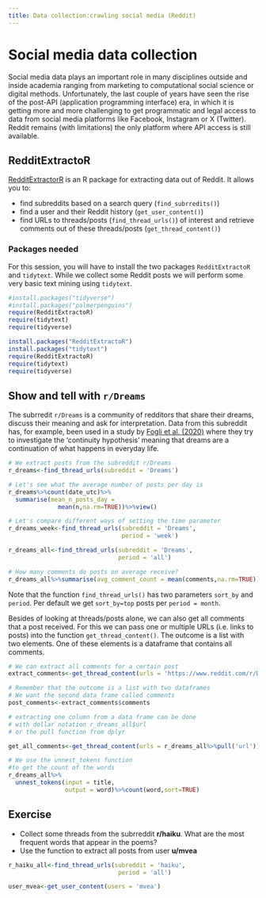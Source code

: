 ```yaml
---
title: Data collection:crawling social media (Reddit)
---
```

# Social media data collection
Social media data plays an important role in many disciplines outside and inside academia ranging from marketing to computational social science or digital methods. Unfortunately, the last couple of years have seen the rise of the post-API (application programming interface) era, in which it is getting more and more challenging to get programmatic and legal access to data from social media platforms like Facebook, Instagram or X (Twitter). Reddit remains (with limitations) the only platform where API access is still available. 

## RedditExtractoR
[RedditExtractorR](https://github.com/ivan-rivera/RedditExtractor) is an R package for extracting data out of Reddit. It allows you to:

* find subreddits based on a search query (`find_subrredits()`)
* find a user and their Reddit history (`get_user_content()`)
* find URLs to threads/posts (`find_thread_urls()`) of interest and retrieve comments out of these threads/posts (`get_thread_content()`)


### Packages needed
For this session, you will have to install the two packages `RedditExtractoR` and `tidytext`. While we collect some Reddit posts we will perform some very basic text mining using `tidytext`. 

```r
#install.packages("tidyverse")
#install.packages("palmerpenguins")
require(RedditExtractoR)
require(tidytext)
require(tidyverse)
```

```r
install.packages("RedditExtractoR")
install.packages("tidytext")
require(RedditExtractoR)
require(tidytext)
require(tidyverse)
```

## Show and tell with `r/Dreams`
The subrredit `r/Dreams` is a community of redditors that share their dreams, discuss their meaning and ask for interpretation. Data from this subreddit has, for example, been used in a study by [Fogli et al. (2020)](https://doi.org/10.1098/rsos.192080) where they try to investigate the 'continuity hypothesis' meaning that dreams are a continuation of what happens in everyday life. 

```r
# We extract posts from the subreddit r/Dreams
r_dreams<-find_thread_urls(subreddit = 'Dreams')

# Let's see what the average number of posts per day is
r_dreams%>%count(date_utc)%>%
  summarise(mean_n_posts_day = 
              mean(n,na.rm=TRUE))%>%view()

# Let's compare different ways of setting the time parameter
r_dreams_week<-find_thread_urls(subreddit = 'Dreams',
                                period = 'week')

r_dreams_all<-find_thread_urls(subreddit = 'Dreams',
                               period = 'all')

# How many comments do posts on average receive?
r_dreams_all%>%summarise(avg_comment_count = mean(comments,na.rm=TRUE))

```
Note that the function `find_thread_urls()` has two parameters `sort_by` and `period`. Per default we get `sort_by=top` posts per `period = month`.

Besides of looking at threads/posts alone, we can also get all comments that a post received. For this we can pass one or multiple URLs (i.e. links to posts) into the function `get_thread_content()`. The outcome is a list with two elements. One of these elements is a dataframe that contains all comments.

```r
# We can extract all comments for a certain post
extract_comments<-get_thread_content(urls = 'https://www.reddit.com/r/Dreams/comments/l7rlpb/i_had_a_dream_i_was_attending_a_geometry_class/')

# Remember that the outcome is a list with two dataframes
# We want the second data frame called comments
post_comments<-extract_comments$comments

# extracting one column from a data frame can be done
# with dollar notation r_dreams_all$url
# or the pull function from dplyr  

get_all_comments<-get_thread_content(urls = r_dreams_all%>%pull('url'))

# We use the unnest_tokens function 
#to get the count of the words                    
r_dreams_all%>%
  unnest_tokens(input = title,
                output = word)%>%count(word,sort=TRUE)
```

## Exercise

* Collect some threads from the subrreddit **r/haiku**. What are the most frequent words that appear in the poems?
* Use the function to extract all posts from user **u/mvea**

```r

r_haiku_all<-find_thread_urls(subreddit = 'haiku',
                               period = 'all')

user_mvea<-get_user_content(users = 'mvea')

```

